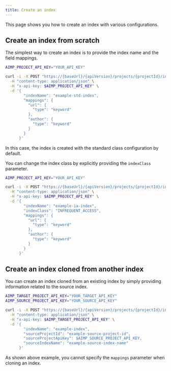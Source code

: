 ```yaml
---
title: Create an index
---
```


This page shows you how to create an index with various configurations.

## Create an index from scratch

The simplest way to create an index is to provide the index name and the field mappings.

```bash
AIMP_PROJECT_API_KEY="YOUR_API_KEY"

curl -i -X POST "https://{baseUrl}/{apiVersion}/projects/{projectId}/indexes" \
  -H "content-type: application/json" \
  -H "x-api-key: $AIMP_PROJECT_API_KEY" \
  -d '{
        "indexName": "example-std-index",
        "mappings": {
          "url": {
            "type": "keyword"
          },
          "author": {
            "type": "keyword"
          }
        }
      }'
```
In this case, the index is created with the standard class configuration by default.

You can change the index class by explicitly providing the `indexClass` parameter.

```bash
AIMP_PROJECT_API_KEY="YOUR_API_KEY"

curl -i -X POST "https://{baseUrl}/{apiVersion}/projects/{projectId}/indexes" \
  -H "content-type: application/json" \
  -H "x-api-key: $AIMP_PROJECT_API_KEY" \
  -d '{
        "indexName": "example-ia-index",
        "indexClass": "INFREQUENT_ACCESS",
        "mappings": {
          "url": {
            "type": "keyword"
          },
          "author": {
            "type": "keyword"
          }
        }
      }'
```

## Create an index cloned from another index

You can create an index cloned from an existing index by simply providing information
related to the source index.

```bash
AIMP_TARGET_PROJECT_API_KEY="YOUR_TARGET_API_KEY"
AIMP_SOURCE_PROJECT_API_KEY="YOUR_SOURCE_API_KEY"

curl -i -X POST "https://{baseUrl}/{apiVersion}/projects/{projectId}/indexes" \
  -H "content-type: application/json" \
  -H "x-api-key: $AIMP_TARGET_PROJECT_API_KEY" \
  -d '{
        "indexName": "example-index",
        "sourceProjectId": "example-source-project-id",
        "sourceProjectApiKey": $AIMP_SOURCE_PROJECT_API_KEY,
        "sourceIndexName": "example-source-index-name"
      }'
```
As shown above example, you cannot specify the `mappings` parameter when cloning an index.